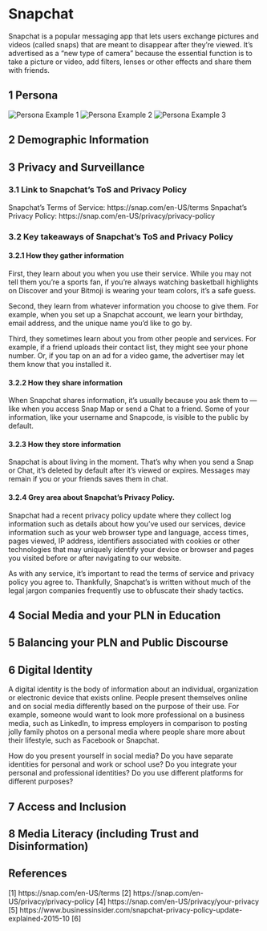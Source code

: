 # Snapchat

Snapchat is a popular messaging app that lets users exchange pictures and videos (called snaps) that are meant to disappear after they're viewed. It's advertised as a "new type of camera" because the essential function is to take a picture or video, add filters, lenses or other effects and share them with friends.

## 1 Persona {-}
![Persona Example 1](assets/snapchat/persona1.png)
![Persona Example 2](assets/snapchat/Persona2.png)
![Persona Example 3](assets/snapchat/Persona3.png)

## 2 Demographic Information {-}

## 3 Privacy and Surveillance {-}

### 3.1 Link to Snapchat's ToS and Privacy Policy

Snapchat's Terms of Service: https://snap.com/en-US/terms
Snpachat's Privacy Policy: https://snap.com/en-US/privacy/privacy-policy

### 3.2 Key takeaways of Snapchat's ToS and Privacy Policy

#### 3.2.1 How they gather information

First, they learn about you when you use their service. While you may not tell them you’re a sports fan, if you’re always watching basketball highlights on Discover and your Bitmoji is wearing your team colors, it’s a safe guess.

Second, they learn from whatever information you choose to give them. For example, when you set up a Snapchat account, we learn your birthday, email address, and the unique name you’d like to go by.

Third, they sometimes learn about you from other people and services. For example, if a friend uploads their contact list, they might see your phone number. Or, if you tap on an ad for a video game, the advertiser may let them know that you installed it. 

#### 3.2.2 How they share information

When Snapchat shares information, it’s usually because you ask them to — like when you access Snap Map or send a Chat to a friend. Some of your information, like your username and Snapcode, is visible to the public by default.

#### 3.2.3 How they store information

Snapchat is about living in the moment. That's why when you send a Snap or Chat, it's deleted by default after it's viewed or expires. Messages may remain if you or your friends saves them in chat. 

#### 3.2.4 Grey area about Snapchat's Privacy Policy. 

Snapchat had a recent privacy policy update where they collect log information such as details about how you’ve used our services, device information such as your web browser type and language, access times, pages viewed, IP address, identifiers associated with cookies or other technologies that may uniquely identify your device or browser and pages you visited before or after navigating to our website.

As with any service, it's important to read the terms of service and privacy policy you agree to. Thankfully, Snapchat's is written without much of the legal jargon companies frequently use to obfuscate their shady tactics.

## 4 Social Media and your PLN in Education {-}

## 5 Balancing your PLN and Public Discourse {-}

## 6 Digital Identity {-}

A digital identity is the body of information about an individual, organization or electronic device that exists online. People present themselves online and on social media differently based on the purpose of their use. For example, someone would want to look more professional on a business media, such as LinkedIn, to impress employers in comparison to posting jolly family photos on a personal media where people share more about their lifestyle, such as Facebook or Snapchat. 

How do you present yourself in social media? 
Do you have separate identities for personal and work or school use? 
Do you integrate your personal and professional identities? 
Do you use different platforms for different purposes?

## 7 Access and Inclusion {-}

## 8 Media Literacy (including Trust and Disinformation) {-}

## References {-}

[1] https://snap.com/en-US/terms
[2] https://snap.com/en-US/privacy/privacy-policy
[4] https://snap.com/en-US/privacy/your-privacy
[5] https://www.businessinsider.com/snapchat-privacy-policy-update-explained-2015-10
[6] 


